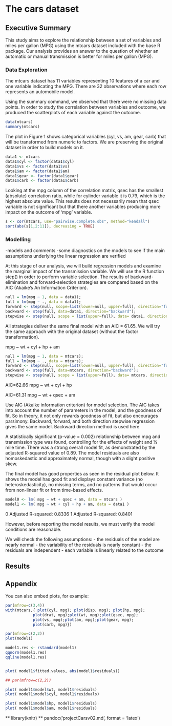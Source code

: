 The cars dataset
=====


## Executive Summary

This study aims to explore the relationship between a set of variables and miles per gallon (MPG) using the mtcars dataset included with the base R package. Our analysis provides an answer to the question of whether an automatic or manual transmission is better for miles per gallon (MPG). 


### Data Exploration

The mtcars dataset has 11 variables representing 10 features of a car and  one variable indicating the MPG. There are 32 observations where each row represents an automobile model.

Using the summary command, we observed that there were no missing data points. In order to study the correlation between variables and outcome, we produced the scatterplots of each variable against the outcome.


```r
data(mtcars)
summary(mtcars)

```


The plot in Figure 1 shows categorical variables (cyl, vs, am, gear, carb) that will be transformed from numeric to factors. We are preserving the original dataset in order to build models on it.


```r

data1 <- mtcars
data1$cyl <- factor(data1$cyl)
data1$vs <- factor(data1$vs)
data1$am <- factor(data1$am)
data1$gear <- factor(data1$gear)
data1$carb <- factor(data1$carb)

```


Looking at the mpg column of the correlation matrix, qsec has the smallest
(absolute) correlation ratio, while for cylinder variable it is 0.79, which is
the highest absolute value. This results does not necessarily mean that qsec variable is not significant but that there another variables producing more impact on the outcome of ‘mpg’ variable.


```r

s <- cor(mtcars, use="pairwise.complete.obs", method="kendall")
sort(abs(s[1,2:11]), decreasing = TRUE)

````


### Modelling

-models and comments
-some diagnostics on the models to see if the main assumptions underlying the linear regression are verified

At this stage of our analysis, we will build regression models and examine the marginal impact of the transmission variable.
We will use the R function step() in order to perform variable selection. The results of backward-elimination and forward-selection strategies are compared based on the AIC (Akaike's An Information Criterion).


```r

null = lm(mpg ~ 1, data = data1);
full = lm(mpg ~ ., data = data1);
forward <- step(null, scope=list(lower=null, upper=full), direction="forward");
backward <- step(full, data=data1, direction="backward");
stepwise <- step(null, scope = list(upper=full), data= data1, direction="both");

```

All strategies deliver the same final model with an AIC = 61.65. We will try the same approach with the original dataset (without the factor transformation).

mpg ~ wt + cyl + hp + am

```r

null = lm(mpg ~ 1, data = mtcars);
full = lm(mpg ~ ., data = mtcars);
forward <- step(null, scope=list(lower=null, upper=full), direction="forward");
backward <- step(full, data=mtcars, direction="backward");
stepwise <- step(null, scope = list(upper=full), data= mtcars, direction="both");

```

AIC=62.66
mpg ~ wt + cyl + hp

AIC=61.31
mpg ~ wt + qsec + am





Use AIC (Akaike information criterion) for model selection. The AIC takes into account the number of
parameters in the model, and the goodness of fit. So in theory, it not only rewards goodness of fit, but also
encourages parsimony.
Backward, forward, and both direction stepwise regression gives the same model. Backward direction method
is used here


A statistically significant (p-value = 0.002) relationship between mpg and transmission type was found, controlling for the effects of weight and ¼
mile time. There was a strong overall model fit, as demonstrated by the adjusted R-squared value of 0.89. The model residuals are also
homoskedastic and approximately normal, though with a slight positive skew.


The final model has good properties as seen in the residual plot below. It shows the model has good fit and displays constant variance (no
heteroskedasticity), no missing terms, and no patterns that would occur from non-linear fit or from time-based effects.


```r

model0 <- lm( mpg ~ wt + qsec + am, data = mtcars )
model1 <- lm( mpg ~ wt + cyl + hp + am, data = data1 )

```

0
Adjusted R-squared:  0.8336 
1
Adjusted R-squared:  0.8401 


However, before reporting the model results, we
must verify the model conditions are reasonable.

We will check the following assumptions:
- the residuals of the model are nearly normal
- the variability of the residuals is nearly constant
- the residuals are independent
- each variable is linearly related to the outcome


## Results


## Appendix

You can also embed plots, for example:

```r

par(mfrow=c(3,4))
with(mtcars,{ plot(cyl, mpg); plot(disp, mpg); plot(hp, mpg);
            plot(drat, mpg);plot(wt, mpg);plot(qsec, mpg);
            plot(vs, mpg);plot(am, mpg);plot(gear, mpg);
            plot(carb, mpg)})

```


```r

par(mfrow=c(2,2))
plot(model1)

```



```r

model1.res <- rstandard(model1)
qqnorm(model1.res)
qqline(model1.res)


plot( model1$fitted.values, abs(model1$residuals))


```


```r
## par(mfrow=c(2,2))

plot( model1$model$wt, model1$residuals)
plot( model1$model$cyl, model1$residuals)
```



```r

plot( model1$model$hp, model1$residuals)
plot( model1$model$am, model1$residuals)

```



** library(knitr)
** pandoc('projectCarsv02.md', format = 'latex')